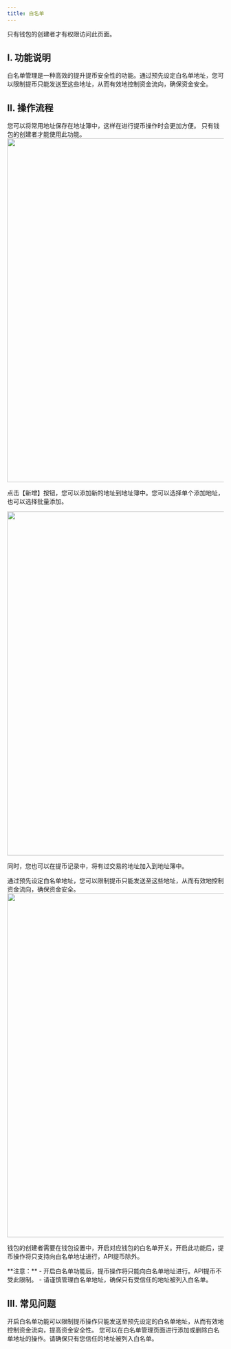 ```yaml
---
title: 白名单
---
```


<Note>
只有钱包的创建者才有权限访问此页面。
</Note>

## I. 功能说明

白名单管理是一种高效的提升提币安全性的功能。通过预先设定白名单地址，您可以限制提币只能发送至这些地址，从而有效地控制资金流向，确保资金安全。

## II. 操作流程

<Steps>

<Step title="使用地址簿">
您可以将常用地址保存在地址簿中，这样在进行提币操作时会更加方便。

<Note>
只有钱包的创建者才能使用此功能。
</Note>


<div className="w-full flex items-center justify-center">
    <img src="/images/custody-guide/white2cn.png" width="800"/>
</div>

点击【新增】按钮，您可以添加新的地址到地址簿中。您可以选择单个添加地址，也可以选择批量添加。

<div className="w-full flex items-center justify-center">
    <img src="/images/custody-guide/white3cn.png" width="800"/>
</div>

同时，您也可以在提币记录中，将有过交易的地址加入到地址簿中。
</Step>

<Step title="一键开启白名单功能">
通过预先设定白名单地址，您可以限制提币只能发送至这些地址，从而有效地控制资金流向，确保资金安全。

<div className="w-full flex items-center justify-center">
    <img src="/images/custody-guide/white1cn.png" width="800"/>
</div>

钱包的创建者需要在钱包设置中，开启对应钱包的白名单开关。开启此功能后，提币操作将只支持向白名单地址进行，API提币除外。
</Step>

</Steps>

<warning>
**注意：** 
- 开启白名单功能后，提币操作将只能向白名单地址进行。API提币不受此限制。
- 请谨慎管理白名单地址，确保只有受信任的地址被列入白名单。
</warning>

## III. 常见问题

<Accordion title="为什么我需要开启白名单功能？">
开启白名单功能可以限制提币操作只能发送至预先设定的白名单地址，从而有效地控制资金流向，提高资金安全性。
</Accordion>

<Accordion title="我应该如何添加或删除白名单地址？">
您可以在白名单管理页面进行添加或删除白名单地址的操作。请确保只有您信任的地址被列入白名单。
</Accordion>